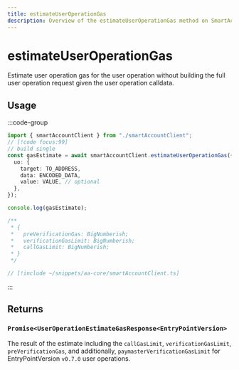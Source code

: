 ```yaml
---
title: estimateUserOperationGas
description: Overview of the estimateUserOperationGas method on SmartAccountClient
---
```


# estimateUserOperationGas

Estimate user operation gas for the user operation without building the full user operation request given the user operation calldata.

## Usage

:::code-group

```ts [example.ts]
import { smartAccountClient } from "./smartAccountClient";
// [!code focus:99]
// build single
const gasEstimate = await smartAccountClient.estimateUserOperationGas({
  uo: {
    target: TO_ADDRESS,
    data: ENCODED_DATA,
    value: VALUE, // optional
  },
});

console.log(gasEstimate);

/**
 * {
 *   preVerificationGas: BigNumberish;
 *   verificationGasLimit: BigNumberish;
 *   callGasLimit: BigNumberish;
 * }
 */
```

```ts [smartAccountClient.ts]
// [!include ~/snippets/aa-core/smartAccountClient.ts]
```

:::

## Returns

### `Promise<UserOperationEstimateGasResponse<EntryPointVersion>`

The result of the estimate including the `callGasLimit`, `verificationGasLimit`, `preVerificationGas`, and additionally, `paymasterVerificationGasLimit` for EntryPointVersion `v0.7.0` user operations.


<SendUoParam />
